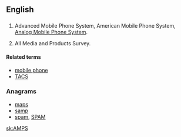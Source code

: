 ==English==
{{wikipedia}}

==={{initialism-old|en}}===
{{en-initialism}}

# {{label|en|electronics}} Advanced Mobile Phone System, American Mobile Phone System, [[w:Analog Mobile Phone System|Analog Mobile Phone System]].
# All Media and Products Survey.

====Related terms====
* [[mobile phone]]
* [[TACS]]

===Anagrams===
* [[maps#English|maps]]
* [[samp#English|samp]]
* [[spam#English|spam]], [[SPAM#English|SPAM]]

[[sk:AMPS]]